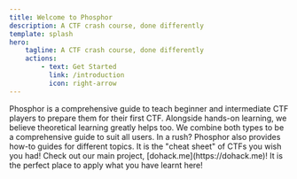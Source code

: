 ```yaml
---
title: Welcome to Phosphor
description: A CTF crash course, done differently
template: splash
hero:
    tagline: A CTF crash course, done differently
    actions:
        - text: Get Started
          link: /introduction
          icon: right-arrow
---
```




<CardGrid>
	<Card title="What is this?" icon="information">
		Phosphor is a comprehensive guide to teach beginner and intermediate CTF players to prepare them for their first CTF.
	</Card>
    <Card title="Whats so different?" icon="document">
        Alongside hands-on learning, we believe theoretical learning greatly helps too. We combine both types to be a
        comprehensive guide to suit all users.
	</Card>
    <Card title="What else?" icon="list-format">
        In a rush? Phosphor also provides how-to guides for different topics. It is the "cheat sheet" of CTFs you wish
        you had!
	</Card>
    <Card title="Also check out:" icon="rocket">
        Check out our main project, [dohack.me](https://dohack.me)! It is the perfect place to apply what you have
        learnt here!
	</Card>
</CardGrid>

